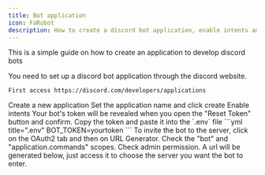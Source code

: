 ```yaml
---
title: Bot application
icon: FaRobot
description: How to create a discord bot application, enable intents and get token
---
```


This is a simple guide on how to create an application to develop discord bots

<Steps>
  <Step>
    You need to set up a discord bot application through the discord website.

    First access https://discord.com/developers/applications
  </Step>
  <Step>
    Create a new application
    <ImageZoom src={"/guides/application/step-01.png"} width={600} height={600} alt="setp-01" />
  </Step>
  <Step>
    Set the application name and click create
    <ImageZoom src={"/guides/application/step-02.png"} width={600} height={600} alt="setp-02" />
  </Step>
  <Step>
    Enable intents
    <ImageZoom src={"/guides/application/step-03.png"} width={600} height={600} alt="setp-03" />
  </Step>
  <Step>
    Your bot's token will be revealed when you open the "Reset Token" button and confirm.
    <ImageZoom src={"/guides/application/step-04.png"} width={600} height={600} alt="setp-04" />
    Copy the token and paste it into the `.env` file
    ```yml title=".env"
    BOT_TOKEN=yourtoken
    ```
  </Step>
  <Step>
    To invite the bot to the server, click on the OAuth2 tab and then on URL Generator.
Check the "bot" and "application.commands" scopes. Check admin permission. A url will be generated below, just access it to choose the server you want the bot to enter.
    <ImageZoom src={"/guides/application/step-05.png"} width={600} height={600} alt="setp-05" />
    <ImageZoom src={"/guides/application/step-06.png"} width={600} height={600} alt="setp-06" />
  </Step>
</Steps>